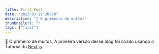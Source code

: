 ```yaml
---
title: First Post
date: "2023-03-29 20:00"
description: "🚩 O primeiro de muitos"
thumbnailUrl: ""
tags: ["first"]
---
```


🚩 O primeiro de muitos, A primeira versão desse blog foi criado usando o Tutorial do [Next.js](https://nextjs.org/learn/foundations/about-nextjs?utm_source=next-site&utm_medium=nav-cta&utm_campaign=next-website).

